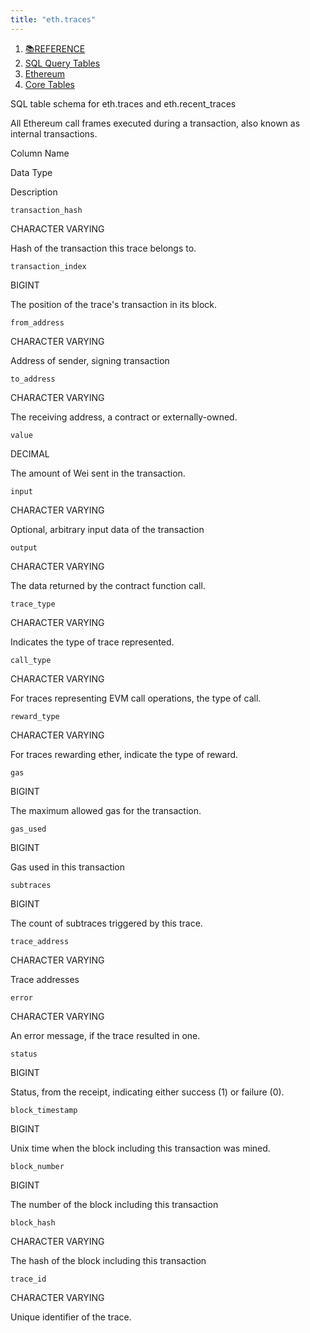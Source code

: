 ```yaml
---
title: "eth.traces"
---
```


1. [📚REFERENCE](/reference)
2. [SQL Query Tables](/reference/sql-query-tables)
3. [Ethereum](/reference/sql-query-tables/ethereum)
4. [Core Tables](/reference/sql-query-tables/ethereum/core-tables)

SQL table schema for eth.traces and eth.recent\_traces

All Ethereum call frames executed during a transaction, also known as internal transactions.

Column Name

Data Type

Description

`transaction_hash`

CHARACTER VARYING

Hash of the transaction this trace belongs to.

`transaction_index`

BIGINT

The position of the trace's transaction in its block.

`from_address`

CHARACTER VARYING

Address of sender, signing transaction

`to_address`

CHARACTER VARYING

The receiving address, a contract or externally-owned.

`value`

DECIMAL

The amount of Wei sent in the transaction.

`input`

CHARACTER VARYING

Optional, arbitrary input data of the transaction

`output`

CHARACTER VARYING

The data returned by the contract function call.

`trace_type`

CHARACTER VARYING

Indicates the type of trace represented.

`call_type`

CHARACTER VARYING

For traces representing EVM call operations, the type of call.

`reward_type`

CHARACTER VARYING

For traces rewarding ether, indicate the type of reward.

`gas`

BIGINT

The maximum allowed gas for the transaction.

`gas_used`

BIGINT

Gas used in this transaction

`subtraces`

BIGINT

The count of subtraces triggered by this trace.

`trace_address`

CHARACTER VARYING

Trace addresses

`error`

CHARACTER VARYING

An error message, if the trace resulted in one.

`status`

BIGINT

Status, from the receipt, indicating either success (1) or failure (0).

`block_timestamp`

BIGINT

Unix time when the block including this transaction was mined.

`block_number`

BIGINT

The number of the block including this transaction

`block_hash`

CHARACTER VARYING

The hash of the block including this transaction

`trace_id`

CHARACTER VARYING

Unique identifier of the trace.
